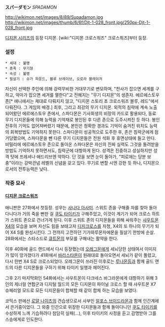 '''スパーダモン''' ''SPADAMON''

http://wikimon.net/images/8/89/Supadamon.jpg http://wikimon.net/images/thumb/6/6f/Djt-1-028_front.jpg/250px-Djt-1-028_front.jpg

[[디지몬 시리즈]]의 등장 디지몬. [wiki:"디지몬 크로스워즈" 크로스워즈]부터 등장.

=== 설정 ===

 * 세대 : 불명
 * 종족 : 무기형
 * 속성 : 불명
 * 필살기 : 슈가 파운드, 블루 브레이브, 오로라 블레이저

자신이 선택한 주인에 의해 강력무비한 거대무기로 변모하며, "천사가 잡으면 세계를 구하고, 악마가 잡으면 세겨를 멸한다"고 전해지는 "무기 디지몬"의 생존자. 에르에스토우 존[* 애니에서는 제대로 다뤄지지 않고, "디지몬 스토리 초 크로스워즈 블루, 레드"에서 다뤄진다. 그 게임의 배경.] 최후, 그리고 최강의 무기 디지몬. 외적의 침략에 계속 노출되어왔던 에르에스토우 존에서, 스파다몬은 기사회생의 비장의 카드로 활용되다, 동료 무기 디지몬들에 의해 능력을 기억채로 봉인된 후 다른 존으로 도주시켜진 듯 하다. 봉인 전후의 기억도 없어져버렸기 때문에, 본인은 정확한 경과도 기억이 숨겨진 위치도 능력의 회복방법도 기억하지 못한다. 스파다몬이 성공적으로 도주한 후, 존은 침략군에게 점거당했으며, 스파다몬을 뺀 다른 무기 디지몬들은 전원 석화 후 휴면상태에 들고 만다. 비밀리에 에르에스토우 존으로 돌아온 스파다몬은 자신의 진짜 실력도 그것을 돌려받을 방법도 기억하지 못하면서도, 침략군에 대항하게 된다.
성격은 진중하고 성실하지만 성격 탓에 프레셔나 애드리브엔 약하다. 단 것을 보면 눈이 돌아가, "피로에는 당분 보충"이라는 강박관념 레벨의 신념을 갖고 있다. 무기로 변할 시엔 강한 듯 하나, 디지몬으로서의 전투능력은 낮다.

=== 작중 묘사 ===

==== [[디지몬 크로스워즈]] ====
애니판은 27화에서 첫등장. 성우는 [[사나다 아사미]]. 스위트 존을 구해줄 자를 찾아 돌아다니다가 거의 죽을 뻔한 걸 [[쿠도 타이키]]가 구해주었고, 이것이 계기가 되어 크로스 하트가 스위트 존으로 건너가게 된다. 이후 스위트 존의 디지몬들을 위해 싸워주는 [[샤우트몬X4]]의 모습을 보며 자신도 힘을 보태고자 [[디지크로스]]를 자청, X4의 또 하나의 무기가 되어 X4 S를 완성시킨다. 그 전까지 고전하던 기가와루몬자에몬을 필살기 한방에 순살. 28화에서는 스타소드로 [[큐트몬]]의 부모를 구해내는 활약을 한다.

이후 40화에 골드 랜드에서 다시 등장했는데 [[오레그몬]]에게 세뇌당한 상태여서 이미지가 많이 망가졌다가 41화에서 [[바리스타몬]]이 원래대로 돌아오면서 세뇌가 같이 풀렸고, 다시 한번 X4 S로 크로스되었다. 오레그몬이 쓰러진 이후로는 [[루나몬]]등과 함께 골드 랜드의 다른 디지몬들을 구하기 위해 타이키 일행과 헤어진다.

그후 2기 마지막화인 54화에서는 샤우트몬이 다크네스 바그라몬에게 대항하기 위해 3인의 제너럴 연합군과 디지털 월드의 모든 디지몬이 파이널 크로스 할 때 샤우트몬 X7 슈페리얼 모드로 모든 디지몬들이 합체할 때 같이 합체 하는 모습을 보였다. 

코믹스 판에선 [[로얄 나이츠]]의 견습생으로서 사부인 [[알포스 브이드라몬]]과 함께 인간계에서 은거중이었다. 그 와중 인간으로 위장한 디지몬들과 함께 돌아다니던 [[쿠도 타이키]]를 수상하게 느껴 기습하려다 참담히 실패(…), 이후 타이키의 사정을 듣고 감명받아 그를 스승에게로 인도한다.
